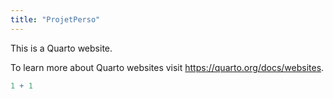 ```yaml
---
title: "ProjetPerso"
---
```


This is a Quarto website.

To learn more about Quarto websites visit <https://quarto.org/docs/websites>.

```r
1 + 1
```
